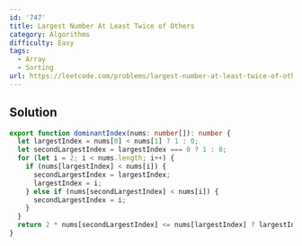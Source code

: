 ```yaml
---
id: '747'
title: Largest Number At Least Twice of Others
category: Algorithms
difficulty: Easy
tags:
  - Array
  - Sorting
url: https://leetcode.com/problems/largest-number-at-least-twice-of-others
---
```


## Solution

```typescript filename="solution.ts" copy
export function dominantIndex(nums: number[]): number {
  let largestIndex = nums[0] < nums[1] ? 1 : 0;
  let secondLargestIndex = largestIndex === 0 ? 1 : 0;
  for (let i = 2; i < nums.length; i++) {
    if (nums[largestIndex] < nums[i]) {
      secondLargestIndex = largestIndex;
      largestIndex = i;
    } else if (nums[secondLargestIndex] < nums[i]) {
      secondLargestIndex = i;
    }
  }
  return 2 * nums[secondLargestIndex] <= nums[largestIndex] ? largestIndex : -1;
}
```
